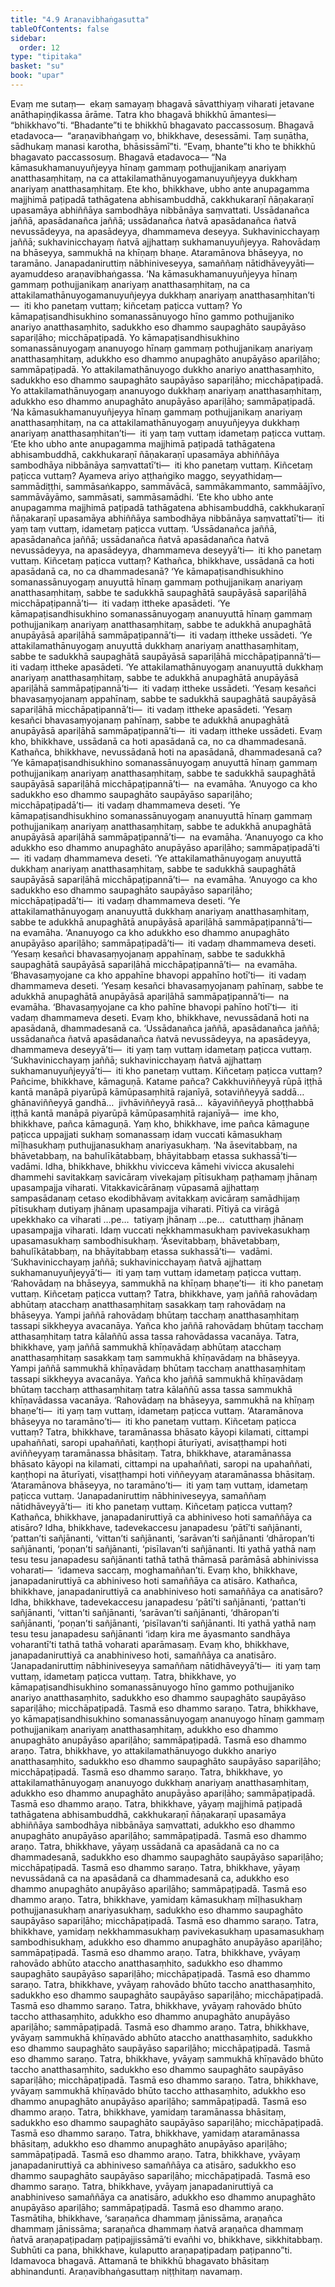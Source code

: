 ```yaml
---
title: "4.9 Araṇavibhaṅgasutta"
tableOfContents: false
sidebar:
  order: 12
type: "tipitaka"
basket: "su"
book: "upar"
---
```



<DynamicBreadcrumb />

<Division number="323" book="upar">

<Paragraph number="974" book="upar">
Evaṃ me sutaṃ—  ekaṃ samayaṃ bhagavā sāvatthiyaṃ viharati jetavane anāthapiṇḍikassa ārāme. Tatra kho bhagavā bhikkhū āmantesi—  “bhikkhavo”ti. “Bhadante”ti te bhikkhū bhagavato paccassosuṃ. Bhagavā etadavoca—  “araṇavibhaṅgaṃ vo, bhikkhave, desessāmi. Taṃ suṇātha, sādhukaṃ manasi karotha, bhāsissāmī”ti. “Evaṃ, bhante”ti kho te bhikkhū bhagavato paccassosuṃ. Bhagavā etadavoca—
</Paragraph>

<Paragraph number="975" book="upar">
“Na kāmasukhamanuyuñjeyya hīnaṃ gammaṃ pothujjanikaṃ anariyaṃ anatthasaṃhitaṃ, na ca attakilamathānuyogamanuyuñjeyya dukkhaṃ anariyaṃ anatthasaṃhitaṃ. Ete kho, bhikkhave, ubho ante anupagamma majjhimā paṭipadā tathāgatena abhisambuddhā, cakkhukaraṇī ñāṇakaraṇī upasamāya abhiññāya sambodhāya nibbānāya saṃvattati. Ussādanañca jaññā, apasādanañca jaññā; ussādanañca ñatvā apasādanañca ñatvā nevussādeyya, na apasādeyya, dhammameva deseyya. Sukhavinicchayaṃ jaññā; sukhavinicchayaṃ ñatvā ajjhattaṃ sukhamanuyuñjeyya. Rahovādaṃ na bhāseyya, sammukhā na khīṇaṃ bhaṇe. Ataramānova bhāseyya, no taramāno. Janapadaniruttiṃ nābhiniveseyya, samaññaṃ nātidhāveyyāti—  ayamuddeso araṇavibhaṅgassa.
</Paragraph>

</Division>
<Division number="324" book="upar">

<Paragraph number="976" book="upar">
‘Na kāmasukhamanuyuñjeyya hīnaṃ gammaṃ pothujjanikaṃ anariyaṃ anatthasaṃhitaṃ, na ca attakilamathānuyogamanuyuñjeyya dukkhaṃ anariyaṃ anatthasaṃhitan’ti—  iti kho panetaṃ vuttaṃ; kiñcetaṃ paṭicca vuttaṃ? Yo kāmapaṭisandhisukhino somanassānuyogo hīno gammo pothujjaniko anariyo anatthasaṃhito, sadukkho eso dhammo saupaghāto saupāyāso sapariḷāho; micchāpaṭipadā. Yo kāmapaṭisandhisukhino somanassānuyogaṃ ananuyogo hīnaṃ gammaṃ pothujjanikaṃ anariyaṃ anatthasaṃhitaṃ, adukkho eso dhammo anupaghāto anupāyāso apariḷāho; sammāpaṭipadā. Yo attakilamathānuyogo dukkho anariyo anatthasaṃhito, sadukkho eso dhammo saupaghāto saupāyāso sapariḷāho; micchāpaṭipadā. Yo attakilamathānuyogaṃ ananuyogo dukkhaṃ anariyaṃ anatthasaṃhitaṃ, adukkho eso dhammo anupaghāto anupāyāso apariḷāho; sammāpaṭipadā. ‘Na kāmasukhamanuyuñjeyya hīnaṃ gammaṃ pothujjanikaṃ anariyaṃ anatthasaṃhitaṃ, na ca attakilamathānuyogaṃ anuyuñjeyya dukkhaṃ anariyaṃ anatthasaṃhitan’ti—  iti yaṃ taṃ vuttaṃ idametaṃ paṭicca vuttaṃ.
</Paragraph>

</Division>
<Division number="325" book="upar">

<Paragraph number="977" book="upar">
‘Ete kho ubho ante anupagamma majjhimā paṭipadā tathāgatena abhisambuddhā, cakkhukaraṇī ñāṇakaraṇī upasamāya abhiññāya sambodhāya nibbānāya saṃvattatī’ti—  iti kho panetaṃ vuttaṃ. Kiñcetaṃ paṭicca vuttaṃ? Ayameva ariyo aṭṭhaṅgiko maggo, seyyathidaṃ—  sammādiṭṭhi, sammāsaṅkappo, sammāvācā, sammākammanto, sammāājīvo, sammāvāyāmo, sammāsati, sammāsamādhi. ‘Ete kho ubho ante anupagamma majjhimā paṭipadā tathāgatena abhisambuddhā, cakkhukaraṇī ñāṇakaraṇī upasamāya abhiññāya sambodhāya nibbānāya saṃvattatī’ti—  iti yaṃ taṃ vuttaṃ, idametaṃ paṭicca vuttaṃ.
</Paragraph>

</Division>
<Division number="326" book="upar">

<Paragraph number="978" book="upar">
‘Ussādanañca jaññā, apasādanañca jaññā; ussādanañca ñatvā apasādanañca ñatvā nevussādeyya, na apasādeyya, dhammameva deseyyā’ti—  iti kho panetaṃ vuttaṃ. Kiñcetaṃ paṭicca vuttaṃ? Kathañca, bhikkhave, ussādanā ca hoti apasādanā ca, no ca dhammadesanā? ‘Ye kāmapaṭisandhisukhino somanassānuyogaṃ anuyuttā hīnaṃ gammaṃ pothujjanikaṃ anariyaṃ anatthasaṃhitaṃ, sabbe te sadukkhā saupaghātā saupāyāsā sapariḷāhā micchāpaṭipannā’ti—  iti vadaṃ ittheke apasādeti.
</Paragraph>

<Paragraph number="979" book="upar">
‘Ye kāmapaṭisandhisukhino somanassānuyogaṃ ananuyuttā hīnaṃ gammaṃ pothujjanikaṃ anariyaṃ anatthasaṃhitaṃ, sabbe te adukkhā anupaghātā anupāyāsā apariḷāhā sammāpaṭipannā’ti—  iti vadaṃ ittheke ussādeti.
</Paragraph>

<Paragraph number="980" book="upar">
‘Ye attakilamathānuyogaṃ anuyuttā dukkhaṃ anariyaṃ anatthasaṃhitaṃ, sabbe te sadukkhā saupaghātā saupāyāsā sapariḷāhā micchāpaṭipannā’ti—  iti vadaṃ ittheke apasādeti.
</Paragraph>

<Paragraph number="981" book="upar">
‘Ye attakilamathānuyogaṃ ananuyuttā dukkhaṃ anariyaṃ anatthasaṃhitaṃ, sabbe te adukkhā anupaghātā anupāyāsā apariḷāhā sammāpaṭipannā’ti—  iti vadaṃ ittheke ussādeti.
</Paragraph>

<Paragraph number="982" book="upar">
‘Yesaṃ kesañci bhavasaṃyojanaṃ appahīnaṃ, sabbe te sadukkhā saupaghātā saupāyāsā sapariḷāhā micchāpaṭipannā’ti—  iti vadaṃ ittheke apasādeti.
</Paragraph>

<Paragraph number="983" book="upar">
‘Yesaṃ kesañci bhavasaṃyojanaṃ pahīnaṃ, sabbe te adukkhā anupaghātā anupāyāsā apariḷāhā sammāpaṭipannā’ti—  iti vadaṃ ittheke ussādeti. Evaṃ kho, bhikkhave, ussādanā ca hoti apasādanā ca, no ca dhammadesanā.
</Paragraph>

</Division>
<Division number="327" book="upar">

<Paragraph number="984" book="upar">
Kathañca, bhikkhave, nevussādanā hoti na apasādanā, dhammadesanā ca? ‘Ye kāmapaṭisandhisukhino somanassānuyogaṃ anuyuttā hīnaṃ gammaṃ pothujjanikaṃ anariyaṃ anatthasaṃhitaṃ, sabbe te sadukkhā saupaghātā saupāyāsā sapariḷāhā micchāpaṭipannā’ti—  na evamāha. ‘Anuyogo ca kho sadukkho eso dhammo saupaghāto saupāyāso sapariḷāho; micchāpaṭipadā’ti—  iti vadaṃ dhammameva deseti.
</Paragraph>

<Paragraph number="985" book="upar">
‘Ye kāmapaṭisandhisukhino somanassānuyogaṃ ananuyuttā hīnaṃ gammaṃ pothujjanikaṃ anariyaṃ anatthasaṃhitaṃ, sabbe te adukkhā anupaghātā anupāyāsā apariḷāhā sammāpaṭipannā’ti—  na evamāha. ‘Ananuyogo ca kho adukkho eso dhammo anupaghāto anupāyāso apariḷāho; sammāpaṭipadā’ti—  iti vadaṃ dhammameva deseti.
</Paragraph>

<Paragraph number="986" book="upar">
‘Ye attakilamathānuyogaṃ anuyuttā dukkhaṃ anariyaṃ anatthasaṃhitaṃ, sabbe te sadukkhā saupaghātā saupāyāsā sapariḷāhā micchāpaṭipannā’ti—  na evamāha. ‘Anuyogo ca kho sadukkho eso dhammo saupaghāto saupāyāso sapariḷāho; micchāpaṭipadā’ti—  iti vadaṃ dhammameva deseti.
</Paragraph>

<Paragraph number="987" book="upar">
‘Ye attakilamathānuyogaṃ ananuyuttā dukkhaṃ anariyaṃ anatthasaṃhitaṃ, sabbe te adukkhā anupaghātā anupāyāsā apariḷāhā sammāpaṭipannā’ti—  na evamāha. ‘Ananuyogo ca kho adukkho eso dhammo anupaghāto anupāyāso apariḷāho; sammāpaṭipadā’ti—  iti vadaṃ dhammameva deseti.
</Paragraph>

<Paragraph number="988" book="upar">
‘Yesaṃ kesañci bhavasaṃyojanaṃ appahīnaṃ, sabbe te sadukkhā saupaghātā saupāyāsā sapariḷāhā micchāpaṭipannā’ti—  na evamāha. ‘Bhavasaṃyojane ca kho appahīne bhavopi appahīno hotī’ti—  iti vadaṃ dhammameva deseti.
</Paragraph>

<Paragraph number="989" book="upar">
‘Yesaṃ kesañci bhavasaṃyojanaṃ pahīnaṃ, sabbe te adukkhā anupaghātā anupāyāsā apariḷāhā sammāpaṭipannā’ti—  na evamāha. ‘Bhavasaṃyojane ca kho pahīne bhavopi pahīno hotī’ti—  iti vadaṃ dhammameva deseti. Evaṃ kho, bhikkhave, nevussādanā hoti na apasādanā, dhammadesanā ca. ‘Ussādanañca jaññā, apasādanañca jaññā; ussādanañca ñatvā apasādanañca ñatvā nevussādeyya, na apasādeyya, dhammameva deseyyā’ti—  iti yaṃ taṃ vuttaṃ idametaṃ paṭicca vuttaṃ.
</Paragraph>

</Division>
<Division number="328" book="upar">

<Paragraph number="990" book="upar">
‘Sukhavinicchayaṃ jaññā; sukhavinicchayaṃ ñatvā ajjhattaṃ sukhamanuyuñjeyyā’ti—  iti kho panetaṃ vuttaṃ. Kiñcetaṃ paṭicca vuttaṃ? Pañcime, bhikkhave, kāmaguṇā. Katame pañca? Cakkhuviññeyyā rūpā iṭṭhā kantā manāpā piyarūpā kāmūpasaṃhitā rajanīyā, sotaviññeyyā saddā…  ghānaviññeyyā gandhā…  jivhāviññeyyā rasā…  kāyaviññeyyā phoṭṭhabbā iṭṭhā kantā manāpā piyarūpā kāmūpasaṃhitā rajanīyā—  ime kho, bhikkhave, pañca kāmaguṇā. Yaṃ kho, bhikkhave, ime pañca kāmaguṇe paṭicca uppajjati sukhaṃ somanassaṃ idaṃ vuccati kāmasukhaṃ mīḷhasukhaṃ puthujjanasukhaṃ anariyasukhaṃ. ‘Na āsevitabbaṃ, na bhāvetabbaṃ, na bahulīkātabbaṃ, bhāyitabbaṃ etassa sukhassā’ti—  vadāmi. Idha, bhikkhave, bhikkhu vivicceva kāmehi vivicca akusalehi dhammehi savitakkaṃ savicāraṃ vivekajaṃ pītisukhaṃ paṭhamaṃ jhānaṃ upasampajja viharati. Vitakkavicārānaṃ vūpasamā ajjhattaṃ sampasādanaṃ cetaso ekodibhāvaṃ avitakkaṃ avicāraṃ samādhijaṃ pītisukhaṃ dutiyaṃ jhānaṃ upasampajja viharati. Pītiyā ca virāgā upekkhako ca viharati …pe…  tatiyaṃ jhānaṃ …pe…  catutthaṃ jhānaṃ upasampajja viharati. Idaṃ vuccati nekkhammasukhaṃ pavivekasukhaṃ upasamasukhaṃ sambodhisukhaṃ. ‘Āsevitabbaṃ, bhāvetabbaṃ, bahulīkātabbaṃ, na bhāyitabbaṃ etassa sukhassā’ti—  vadāmi. ‘Sukhavinicchayaṃ jaññā; sukhavinicchayaṃ ñatvā ajjhattaṃ sukhamanuyuñjeyyā’ti—  iti yaṃ taṃ vuttaṃ idametaṃ paṭicca vuttaṃ.
</Paragraph>

</Division>
<Division number="329" book="upar">

<Paragraph number="991" book="upar">
‘Rahovādaṃ na bhāseyya, sammukhā na khīṇaṃ bhaṇe’ti—  iti kho panetaṃ vuttaṃ. Kiñcetaṃ paṭicca vuttaṃ? Tatra, bhikkhave, yaṃ jaññā rahovādaṃ abhūtaṃ atacchaṃ anatthasaṃhitaṃ sasakkaṃ taṃ rahovādaṃ na bhāseyya. Yampi jaññā rahovādaṃ bhūtaṃ tacchaṃ anatthasaṃhitaṃ tassapi sikkheyya avacanāya. Yañca kho jaññā rahovādaṃ bhūtaṃ tacchaṃ atthasaṃhitaṃ tatra kālaññū assa tassa rahovādassa vacanāya. Tatra, bhikkhave, yaṃ jaññā sammukhā khīṇavādaṃ abhūtaṃ atacchaṃ anatthasaṃhitaṃ sasakkaṃ taṃ sammukhā khīṇavādaṃ na bhāseyya. Yampi jaññā sammukhā khīṇavādaṃ bhūtaṃ tacchaṃ anatthasaṃhitaṃ tassapi sikkheyya avacanāya. Yañca kho jaññā sammukhā khīṇavādaṃ bhūtaṃ tacchaṃ atthasaṃhitaṃ tatra kālaññū assa tassa sammukhā khīṇavādassa vacanāya. ‘Rahovādaṃ na bhāseyya, sammukhā na khīṇaṃ bhaṇe’ti—  iti yaṃ taṃ vuttaṃ, idametaṃ paṭicca vuttaṃ.
</Paragraph>

</Division>
<Division number="330" book="upar">

<Paragraph number="992" book="upar">
‘Ataramānova bhāseyya no taramāno’ti—  iti kho panetaṃ vuttaṃ. Kiñcetaṃ paṭicca vuttaṃ? Tatra, bhikkhave, taramānassa bhāsato kāyopi kilamati, cittampi upahaññati, saropi upahaññati, kaṇṭhopi āturīyati, avisaṭṭhampi hoti aviññeyyaṃ taramānassa bhāsitaṃ. Tatra, bhikkhave, ataramānassa bhāsato kāyopi na kilamati, cittampi na upahaññati, saropi na upahaññati, kaṇṭhopi na āturīyati, visaṭṭhampi hoti viññeyyaṃ ataramānassa bhāsitaṃ. ‘Ataramānova bhāseyya, no taramāno’ti—  iti yaṃ taṃ vuttaṃ, idametaṃ paṭicca vuttaṃ.
</Paragraph>

</Division>
<Division number="331" book="upar">

<Paragraph number="993" book="upar">
‘Janapadaniruttiṃ nābhiniveseyya, samaññaṃ nātidhāveyyā’ti—  iti kho panetaṃ vuttaṃ. Kiñcetaṃ paṭicca vuttaṃ? Kathañca, bhikkhave, janapadaniruttiyā ca abhiniveso hoti samaññāya ca atisāro? Idha, bhikkhave, tadevekaccesu janapadesu ‘pātī’ti sañjānanti, ‘pattan’ti sañjānanti, ‘vittan’ti sañjānanti, ‘sarāvan’ti sañjānanti ‘dhāropan’ti sañjānanti, ‘poṇan’ti sañjānanti, ‘pisīlavan’ti sañjānanti. Iti yathā yathā naṃ tesu tesu janapadesu sañjānanti tathā tathā thāmasā parāmāsā abhinivissa voharati—  ‘idameva saccaṃ, moghamaññan’ti. Evaṃ kho, bhikkhave, janapadaniruttiyā ca abhiniveso hoti samaññāya ca atisāro.
</Paragraph>

</Division>
<Division number="332" book="upar">

<Paragraph number="994" book="upar">
Kathañca, bhikkhave, janapadaniruttiyā ca anabhiniveso hoti samaññāya ca anatisāro? Idha, bhikkhave, tadevekaccesu janapadesu ‘pātī’ti sañjānanti, ‘pattan’ti sañjānanti, ‘vittan’ti sañjānanti, ‘sarāvan’ti sañjānanti, ‘dhāropan’ti sañjānanti, ‘poṇan’ti sañjānanti, ‘pisīlavan’ti sañjānanti. Iti yathā yathā naṃ tesu tesu janapadesu sañjānanti ‘idaṃ kira me āyasmanto sandhāya voharantī’ti tathā tathā voharati aparāmasaṃ. Evaṃ kho, bhikkhave, janapadaniruttiyā ca anabhiniveso hoti, samaññāya ca anatisāro. ‘Janapadaniruttiṃ nābhiniveseyya samaññaṃ nātidhāveyyā’ti—  iti yaṃ taṃ vuttaṃ, idametaṃ paṭicca vuttaṃ.
</Paragraph>

</Division>
<Division number="333" book="upar">

<Paragraph number="995" book="upar">
Tatra, bhikkhave, yo kāmapaṭisandhisukhino somanassānuyogo hīno gammo pothujjaniko anariyo anatthasaṃhito, sadukkho eso dhammo saupaghāto saupāyāso sapariḷāho; micchāpaṭipadā. Tasmā eso dhammo saraṇo. Tatra, bhikkhave, yo kāmapaṭisandhisukhino somanassānuyogaṃ ananuyogo hīnaṃ gammaṃ pothujjanikaṃ anariyaṃ anatthasaṃhitaṃ, adukkho eso dhammo anupaghāto anupāyāso apariḷāho; sammāpaṭipadā. Tasmā eso dhammo araṇo.
</Paragraph>

</Division>
<Division number="334" book="upar">

<Paragraph number="996" book="upar">
Tatra, bhikkhave, yo attakilamathānuyogo dukkho anariyo anatthasaṃhito, sadukkho eso dhammo saupaghāto saupāyāso sapariḷāho; micchāpaṭipadā. Tasmā eso dhammo saraṇo. Tatra, bhikkhave, yo attakilamathānuyogaṃ ananuyogo dukkhaṃ anariyaṃ anatthasaṃhitaṃ, adukkho eso dhammo anupaghāto anupāyāso apariḷāho; sammāpaṭipadā. Tasmā eso dhammo araṇo.
</Paragraph>

</Division>
<Division number="335" book="upar">

<Paragraph number="997" book="upar">
Tatra, bhikkhave, yāyaṃ majjhimā paṭipadā tathāgatena abhisambuddhā, cakkhukaraṇī ñāṇakaraṇī upasamāya abhiññāya sambodhāya nibbānāya saṃvattati, adukkho eso dhammo anupaghāto anupāyāso apariḷāho; sammāpaṭipadā. Tasmā eso dhammo araṇo.
</Paragraph>

</Division>
<Division number="336" book="upar">

<Paragraph number="998" book="upar">
Tatra, bhikkhave, yāyaṃ ussādanā ca apasādanā ca no ca dhammadesanā, sadukkho eso dhammo saupaghāto saupāyāso sapariḷāho; micchāpaṭipadā. Tasmā eso dhammo saraṇo. Tatra, bhikkhave, yāyaṃ nevussādanā ca na apasādanā ca dhammadesanā ca, adukkho eso dhammo anupaghāto anupāyāso apariḷāho; sammāpaṭipadā. Tasmā eso dhammo araṇo.
</Paragraph>

</Division>
<Division number="337" book="upar">

<Paragraph number="999" book="upar">
Tatra, bhikkhave, yamidaṃ kāmasukhaṃ mīḷhasukhaṃ pothujjanasukhaṃ anariyasukhaṃ, sadukkho eso dhammo saupaghāto saupāyāso sapariḷāho; micchāpaṭipadā. Tasmā eso dhammo saraṇo. Tatra, bhikkhave, yamidaṃ nekkhammasukhaṃ pavivekasukhaṃ upasamasukhaṃ sambodhisukhaṃ, adukkho eso dhammo anupaghāto anupāyāso apariḷāho; sammāpaṭipadā. Tasmā eso dhammo araṇo.
</Paragraph>

</Division>
<Division number="338" book="upar">

<Paragraph number="1000" book="upar">
Tatra, bhikkhave, yvāyaṃ rahovādo abhūto ataccho anatthasaṃhito, sadukkho eso dhammo saupaghāto saupāyāso sapariḷāho; micchāpaṭipadā. Tasmā eso dhammo saraṇo. Tatra, bhikkhave, yvāyaṃ rahovādo bhūto taccho anatthasaṃhito, sadukkho eso dhammo saupaghāto saupāyāso sapariḷāho; micchāpaṭipadā. Tasmā eso dhammo saraṇo. Tatra, bhikkhave, yvāyaṃ rahovādo bhūto taccho atthasaṃhito, adukkho eso dhammo anupaghāto anupāyāso apariḷāho; sammāpaṭipadā. Tasmā eso dhammo araṇo.
</Paragraph>

</Division>
<Division number="339" book="upar">

<Paragraph number="1001" book="upar">
Tatra, bhikkhave, yvāyaṃ sammukhā khīṇavādo abhūto ataccho anatthasaṃhito, sadukkho eso dhammo saupaghāto saupāyāso sapariḷāho; micchāpaṭipadā. Tasmā eso dhammo saraṇo. Tatra, bhikkhave, yvāyaṃ sammukhā khīṇavādo bhūto taccho anatthasaṃhito, sadukkho eso dhammo saupaghāto saupāyāso sapariḷāho; micchāpaṭipadā. Tasmā eso dhammo saraṇo. Tatra, bhikkhave, yvāyaṃ sammukhā khīṇavādo bhūto taccho atthasaṃhito, adukkho eso dhammo anupaghāto anupāyāso apariḷāho; sammāpaṭipadā. Tasmā eso dhammo araṇo.
</Paragraph>

</Division>
<Division number="340" book="upar">

<Paragraph number="1002" book="upar">
Tatra, bhikkhave, yamidaṃ taramānassa bhāsitaṃ, sadukkho eso dhammo saupaghāto saupāyāso sapariḷāho; micchāpaṭipadā. Tasmā eso dhammo saraṇo. Tatra, bhikkhave, yamidaṃ ataramānassa bhāsitaṃ, adukkho eso dhammo anupaghāto anupāyāso apariḷāho; sammāpaṭipadā. Tasmā eso dhammo araṇo.
</Paragraph>

</Division>
<Division number="341" book="upar">

<Paragraph number="1003" book="upar">
Tatra, bhikkhave, yvāyaṃ janapadaniruttiyā ca abhiniveso samaññāya ca atisāro, sadukkho eso dhammo saupaghāto saupāyāso sapariḷāho; micchāpaṭipadā. Tasmā eso dhammo saraṇo. Tatra, bhikkhave, yvāyaṃ janapadaniruttiyā ca anabhiniveso samaññāya ca anatisāro, adukkho eso dhammo anupaghāto anupāyāso apariḷāho; sammāpaṭipadā. Tasmā eso dhammo araṇo.
</Paragraph>

<Paragraph number="1004" book="upar">
Tasmātiha, bhikkhave, ‘saraṇañca dhammaṃ jānissāma, araṇañca dhammaṃ jānissāma; saraṇañca dhammaṃ ñatvā araṇañca dhammaṃ ñatvā araṇapaṭipadaṃ paṭipajjissāmā’ti evañhi vo, bhikkhave, sikkhitabbaṃ. Subhūti ca pana, bhikkhave, kulaputto araṇapaṭipadaṃ paṭipanno”ti.
</Paragraph>

<Paragraph number="1005" book="upar">
Idamavoca bhagavā. Attamanā te bhikkhū bhagavato bhāsitaṃ abhinandunti.

</Paragraph>
</Division>

<Paragraph number="1006" type="center" book="upar">
Araṇavibhaṅgasuttaṃ niṭṭhitaṃ navamaṃ.
</Paragraph>